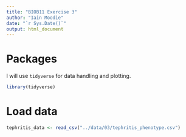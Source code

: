 ```yaml
---
title: "BIOB11 Exercise 3"
author: "Iain Moodie"
date: "`r Sys.Date()`"
output: html_document
---
```


# Packages

I will use `tidyverse` for data handling and plotting.

```r
library(tidyverse)
```

# Load data

```r
tephritis_data <- read_csv("../data/03/tephritis_phenotype.csv")
```